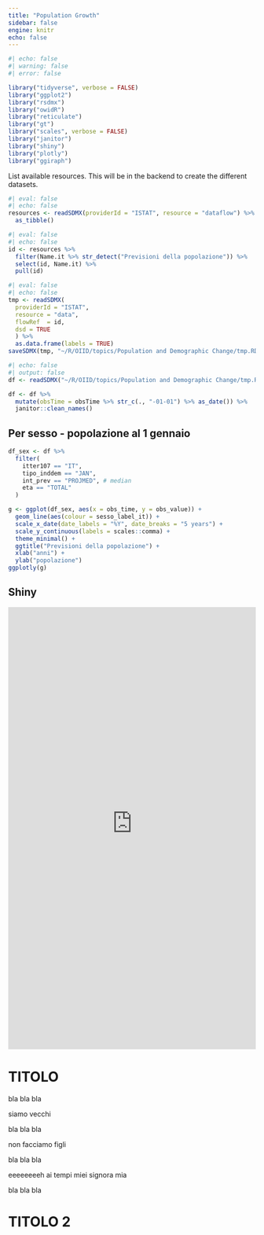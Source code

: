 ```yaml
---
title: "Population Growth"
sidebar: false
engine: knitr
echo: false
---
```


```r
#| echo: false
#| warning: false
#| error: false

library("tidyverse", verbose = FALSE)
library("ggplot2")
library("rsdmx")
library("owidR")
library("reticulate")
library("gt")
library("scales", verbose = FALSE)
library("janitor")
library("shiny")
library("plotly")
library("ggiraph")
```

List available resources. This will be in the backend to create the different datasets.

```r
#| eval: false
#| echo: false
resources <- readSDMX(providerId = "ISTAT", resource = "dataflow") %>% 
  as_tibble()
```

```r
#| eval: false
#| echo: false
id <- resources %>% 
  filter(Name.it %>% str_detect("Previsioni della popolazione")) %>% 
  select(id, Name.it) %>%
  pull(id)
```

```r
#| eval: false
#| echo: false
tmp <- readSDMX(
  providerId = "ISTAT",
  resource = "data", 
  flowRef  = id,
  dsd = TRUE
  ) %>% 
  as.data.frame(labels = TRUE)
saveSDMX(tmp, "~/R/OIID/topics/Population and Demographic Change/tmp.RData")
```

```r
#| echo: false
#| output: false
df <- readSDMX("~/R/OIID/topics/Population and Demographic Change/tmp.RData", isRData = TRUE)
```

```r
df <- df %>% 
  mutate(obsTime = obsTime %>% str_c(., "-01-01") %>% as_date()) %>% 
  janitor::clean_names()
```

::: {.panel-tabset}

## Per sesso - popolazione al 1 gennaio
```r
df_sex <- df %>% 
  filter(
    itter107 == "IT",
    tipo_inddem == "JAN",
    int_prev == "PROJMED", # median
    eta == "TOTAL"
  )

g <- ggplot(df_sex, aes(x = obs_time, y = obs_value)) +
  geom_line(aes(colour = sesso_label_it)) +
  scale_x_date(date_labels = "%Y", date_breaks = "5 years") + 
  scale_y_continuous(labels = scales::comma) +
  theme_minimal() +
  ggtitle("Previsioni della popolazione") +
  xlab("anni") +
  ylab("popolazione")
ggplotly(g)
```

## Shiny
```{=html}
<iframe src="https://d4jtd9-simonebrazzi.shinyapps.io/Homicide_Eurostat/" width="100%" height="900" style="border: none;"></iframe>
```


:::

# TITOLO

bla bla bla

siamo vecchi

bla bla bla

non facciamo figli

bla bla bla

eeeeeeeeh ai tempi miei signora mia

bla bla bla

# TITOLO 2
